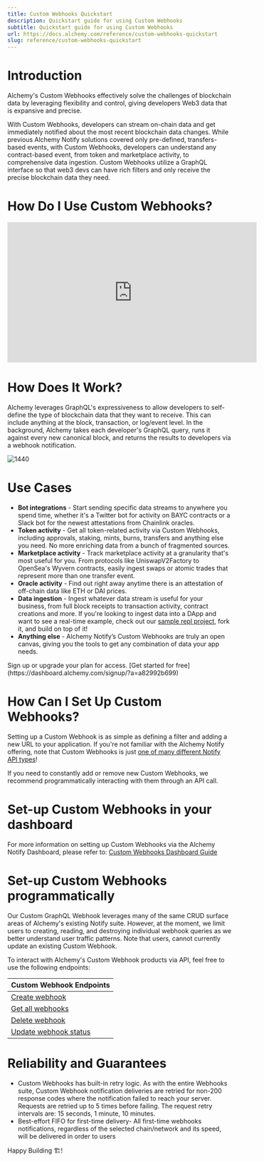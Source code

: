 ```yaml
---
title: Custom Webhooks Quickstart
description: Quickstart guide for using Custom Webhooks
subtitle: Quickstart guide for using Custom Webhooks
url: https://docs.alchemy.com/reference/custom-webhooks-quickstart
slug: reference/custom-webhooks-quickstart
---
```


# Introduction

Alchemy's Custom Webhooks effectively solve the challenges of blockchain data by leveraging flexibility and control, giving developers Web3 data that is expansive and precise.

With Custom Webhooks, developers can stream on-chain data and get immediately notified about the most recent blockchain data changes. While previous Alchemy Notify solutions covered only pre-defined, transfers-based events, with Custom Webhooks, developers can understand any contract-based event, from token and marketplace activity, to comprehensive data ingestion. Custom Webhooks utilize a GraphQL interface so that web3 devs can have rich filters and only receive the precise blockchain data they need.

# How Do I Use Custom Webhooks?

<iframe width="560" height="315" src="https://www.youtube.com/embed/hM1cf_7O2VY?si=BIeRB-t6pd3mu5P5" title="YouTube video player" frameborder="0" allow="accelerometer; autoplay; clipboard-write; encrypted-media; gyroscope; picture-in-picture; web-share" referrerpolicy="strict-origin-when-cross-origin" allowfullscreen></iframe>

# How Does It Work?

Alchemy leverages GraphQL's expressiveness to allow developers to self-define the type of blockchain data that they want to receive. This can include anything at the block, transaction, or log/event level. In the background, Alchemy takes each developer's GraphQL query, runs it against every new canonical block, and returns the results to developers via a webhook notification.

![1440](af71b60-Screenshot_2023-03-07_at_9.23.06_PM.png "Screenshot 2023-03-07 at 9.23.06 PM.png")

# Use Cases

* **Bot integrations** - Start sending specific data streams to anywhere you spend time, whether it's a Twitter bot for activity on BAYC contracts or a Slack bot for the newest attestations from Chainlink oracles.
* **Token activity** - Get all token-related activity via Custom Webhooks, including approvals, staking, mints, burns, transfers and anything else you need. No more enriching data from a bunch of fragmented sources.
* **Marketplace activity** - Track marketplace activity at a granularity that's most useful for you. From protocols like UniswapV2Factory to OpenSea's Wyvern contracts, easily ingest swaps or atomic trades that represent more than one transfer event.
* **Oracle activity** - Find out right away anytime there is an attestation of off-chain data like ETH or DAI prices.
* **Data ingestion** - Ingest whatever data stream is useful for your business, from full block receipts to transaction activity, contract creations and more. If you're looking to ingest data into a DApp and want to see a real-time example, check out our [sample repl project](https://replit.com/@AlLuken/ETH-USDC-Custom-Webhook#index.js), fork it, and build on top of it!
* **Anything else** - Alchemy Notify’s Custom Webhooks are truly an open canvas, giving you the tools to get any combination of data your app needs.

<Tip title="Don’t have an API key?" icon="star">
  Sign up or upgrade your plan for access. [Get started for free](https://dashboard.alchemy.com/signup/?a=a82992b699)
</Tip>

# How Can I Set Up Custom Webhooks?

Setting up a Custom Webhook is as simple as defining a filter and adding a new URL to your application. If you're not familiar with the Alchemy Notify offering, note that Custom Webhooks is just [one of many different Notify API types](/reference/webhook-types)!

<Warning>
  If you need to constantly add or remove new Custom Webhooks, we recommend programmatically interacting with them through an API call.
</Warning>

# Set-up Custom Webhooks in your dashboard

For more information on setting up Custom Webhooks via the Alchemy Notify Dashboard, please refer to: [Custom Webhooks Dashboard Guide](/reference/custom-webhook#how-to-set-up-custom-webhooks)

# Set-up Custom Webhooks programmatically

Our Custom GraphQL Webhook leverages many of the same CRUD surface areas of Alchemy's existing Notify suite. However, at the moment, we limit users to creating, reading, and destroying individual webhook queries as we better understand user traffic patterns. Note that users, cannot currently update an existing Custom Webhook.

To interact with Alchemy's Custom Webhook products via API, feel free to use the following endpoints:

| Custom Webhook Endpoints                           |
| -------------------------------------------------- |
| [Create webhook](/reference/create-webhook)        |
| [Get all webhooks](/reference/team-webhooks)       |
| [Delete webhook](/reference/delete-webhook)        |
| [Update webhook status](/reference/update-webhook) |

# Reliability and Guarantees

* Custom Webhooks has built-in retry logic. As with the entire Webhooks suite, Custom Webhook notification deliveries are retried for non-200 response codes where the notification failed to reach your server. Requests are retried up to 5 times before failing. The request retry intervals are: 15 seconds, 1 minute, 10 minutes.
* Best-effort FIFO for first-time delivery- All first-time webhooks notifications, regardless of the selected chain/network and its speed, will be delivered in order to users

Happy Building 🏗️!
